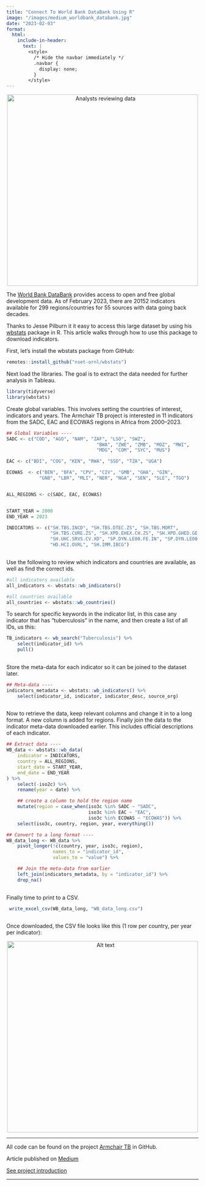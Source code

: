 ```yaml
---
title: "Connect To World Bank DataBank Using R"
image: "/images/medium_worldbank_databank.jpg"
date: "2023-02-03"
format:
  html:
    include-in-header:
      text: |
        <style>
          /* Hide the navbar immediately */
          .navbar {
            display: none;
          }
        </style>
---
```


```{=html}
<div style="text-align: center;">
    <img src="/images/medium_worldbank_databank.jpg" alt="Analysts reviewing data" width="500"/>
</div>
```


The [World Bank DataBank](https://databank.worldbank.org/) provides access to open and free global development data. As of February 2023, there are 20152 indicators available for 299 regions/countries for 55 sources with data going back decades.

Thanks to Jesse Pilburn it it easy to access this large dataset by using his [wbstats](https://www.rdocumentation.org/packages/wbstats/versions/1.0.4) package in R. This article walks through how to use this package to download indicators.

First, let’s install the wbstats package from GitHub:

```r         
remotes::install_github("nset-ornl/wbstats")

```

Next load the libraries. The goal is to extract the data needed for further analysis in Tableau.

```r         
library(tidyverse)
library(wbstats)

```

Create global variables. This involves setting the countries of interest, indicators and years. The Armchair TB project is interested in 11 indicators from the SADC, EAC and ECOWAS regions in Africa from 2000–2023.

```r         
## Global Variables ----
SADC <- c("COD", "AGO", "NAM", "ZAF", "LSO", "SWZ", 
                                 "BWA", "ZWE", "ZMB", "MOZ", "MWI", 
                                 "MDG", "COM", "SYC", "MUS")

EAC <- c("BDI", "COG", "KEN", "RWA", "SSD", "TZA", "UGA")

ECOWAS  <- c("BEN", "BFA", "CPV", "CIV", "GMB", "GHA", "GIN", 
            "GNB", "LBR", "MLI", "NER", "NGA", "SEN", "SLE", "TGO")


ALL_REGIONS <- c(SADC, EAC, ECOWAS)


START_YEAR = 2000
END_YEAR = 2023

INDICATORS <- c("SH.TBS.INCD", "SH.TBS.DTEC.ZS", "SH.TBS.MORT",
                "SH.TBS.CURE.ZS", "SH.XPD.EHEX.CH.ZS", "SH.XPD.GHED.GE.ZS",
                "SH.UHC.SRVS.CV.XD", "SP.DYN.LE00.FE.IN", "SP.DYN.LE00.MA.IN",
                "HD.HCI.OVRL", "SH.IMM.IBCG")
                
```

Use the following to review which indicators and countries are available, as well as find the correct ids.

```r        
#all indicators available
all_indicators <- wbstats::wb_indicators()

#all countries available
all_countries <- wbstats::wb_countries()

```

To search for specific keywords in the indicator list, in this case any indicator that has “tuberculosis” in the name, and then create a list of all IDs, us this:

```r         
TB_indicators <- wb_search("Tuberculosis") %>% 
    select(indicator_id) %>% 
    pull()
    
```

Store the meta-data for each indicator so it can be joined to the dataset later.

```r         
## Meta-data ----
indicators_metadata <- wbstats::wb_indicators() %>% 
    select(indicator_id, indicator, indicator_desc, source_org)
    
```

Now to retrieve the data, keep relevant columns and change it in to a long format. A new column is added for regions. Finally join the data to the indicator meta-data downloaded earlier. This includes official descriptions of each indicator.

```r         
## Extract data ----
WB_data <- wbstats::wb_data(
    indicator = INDICATORS,
    country = ALL_REGIONS,
    start_date = START_YEAR,
    end_date = END_YEAR
) %>% 
    select(-iso2c) %>% 
    rename(year = date) %>% 

    ## create a column to hold the region name
    mutate(region = case_when(iso3c %in% SADC ~ "SADC",
                              iso3c %in% EAC ~ "EAC",
                              iso3c %in% ECOWAS ~ "ECOWAS")) %>% 
    select(iso3c, country, region, year, everything()) 

## Convert to a long format ----
WB_data_long <- WB_data %>% 
    pivot_longer(!c(country, year, iso3c, region),
                 names_to = "indicator_id",
                 values_to = "value") %>% 

    ## Join the meta-data from earlier
    left_join(indicators_metadata, by = "indicator_id") %>% 
    drop_na()
    
```

Finally time to print to a CSV.

```r         
 write_excel_csv(WB_data_long, "WB_data_long.csv")
 
```

Once downloaded, the CSV file looks like this (1 row per country, per year per indicator):

```{=html}
<div style="text-align: center;">
    <img src="/images/medium_worldbank_databank_output.png" alt="Alt text" width="500" />
</div>

```


---

All code can be found on the project [Armchair TB](https://github.com/KirstinLyon/Armchair-TB) in GitHub.

Article published on [Medium](https://medium.com/@kirstin.lyon)

[See project introduction](/posts/project/armchair_tb_intro.html)

---
